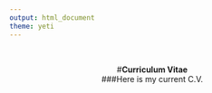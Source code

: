 ```yaml
---
output: html_document
theme: yeti
---
```


<br>
<center>#**Curriculum Vitae**
<br>
###Here is my current C.V.
